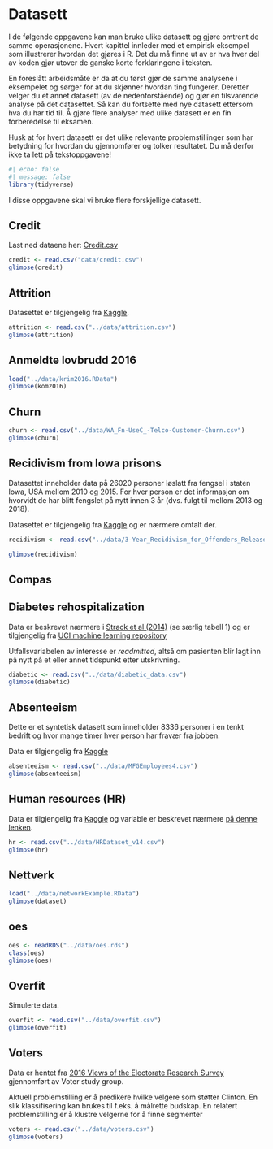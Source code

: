 # Datasett

I de følgende oppgavene kan man bruke ulike datasett og gjøre omtrent de samme operasjonene. Hvert kapittel innleder med et empirisk eksempel som illustrerer hvordan det gjøres i R. Det du må finne ut av er hva hver del av koden gjør utover de ganske korte forklaringene i teksten. 

En foreslått arbeidsmåte er da at du først gjør de samme analysene i eksempelet og sørger for at du skjønner hvordan ting fungerer. Deretter velger du et annet datasett (av de nedenforstående) og gjør en tilsvarende analyse på det datasettet. Så kan du fortsette med nye datasett ettersom hva du har tid til. Å gjøre flere analyser med ulike datasett er en fin forberedelse til eksamen. 

Husk at for hvert datasett er det ulike relevante problemstillinger som har betydning for hvordan du gjennomfører og tolker resultatet. Du må derfor ikke ta lett på tekstoppgavene! 


```r
#| echo: false
#| message: false
library(tidyverse)
```


I disse oppgavene skal vi bruke flere forskjellige datasett.

## Credit

Last ned dataene her: [Credit.csv](file:///github.com/torbskar/SOS2901_oppgavehefte/tree/main/data/credit.csv)


```r
credit <- read.csv("data/credit.csv")
glimpse(credit)

```

## Attrition

Datasettet er tilgjengelig fra [Kaggle](https://www.kaggle.com/datasets/pavansubhasht/ibm-hr-analytics-attrition-dataset).

```r
attrition <- read.csv("../data/attrition.csv")
glimpse(attrition)

```

## Anmeldte lovbrudd 2016

```r
load("../data/krim2016.RData")
glimpse(kom2016)

```

## Churn

```r
churn <- read.csv("../data/WA_Fn-UseC_-Telco-Customer-Churn.csv")
glimpse(churn)
```

## Recidivism from Iowa prisons

Datasettet inneholder data på 26020 personer løslatt fra fengsel i staten Iowa, USA mellom 2010 og 2015. For hver person er det informasjon om hvorvidt de har blitt fengslet på nytt innen 3 år (dvs. fulgt til mellom 2013 og 2018).

Datasettet er tilgjengelig fra [Kaggle](https://www.kaggle.com/datasets/slonnadube/recidivism-for-offenders-released-from-prison) og er nærmere omtalt der.

```r
recidivism <- read.csv("../data/3-Year_Recidivism_for_Offenders_Released_from_Prison_in_Iowa_elaborated.csv")

glimpse(recidivism)

```

## Compas




## Diabetes rehospitalization

Data er beskrevet nærmere i [Strack et al (2014)](https://www.hindawi.com/journals/bmri/2014/781670/) (se særlig tabell 1) og er tilgjengelig fra [UCI machine learning repository](https://archive.ics.uci.edu/ml/datasets/diabetes+130-us+hospitals+for+years+1999-2008)

Utfallsvariabelen av interesse er *readmitted*, altså om pasienten blir lagt inn på nytt på et eller annet tidspunkt etter utskrivning.

```r
diabetic <- read.csv("../data/diabetic_data.csv")
glimpse(diabetic)
```

## Absenteeism

Dette er et syntetisk datasett som inneholder 8336 personer i en tenkt bedrift og hvor mange timer hver person har fravær fra jobben.

Data er tilgjengelig fra [Kaggle](https://www.kaggle.com/datasets/HRAnalyticRepository/absenteeism-dataset)

```r
absenteeism <- read.csv("../data/MFGEmployees4.csv")
glimpse(absenteeism)
```

## Human resources (HR)

Data er tilgjengelig fra [Kaggle](https://www.kaggle.com/datasets/rhuebner/human-resources-data-set) og variable er beskrevet nærmere [på denne lenken](https://rpubs.com/rhuebner/hrd_cb_v14).

```r
hr <- read.csv("../data/HRDataset_v14.csv")
glimpse(hr)

```

## Nettverk

```r
load("../data/networkExample.RData")
glimpse(dataset)
```

## oes

```r
oes <- readRDS("../data/oes.rds")
class(oes)
glimpse(oes)
```

## Overfit

Simulerte data.

```r
overfit <- read.csv("../data/overfit.csv")
glimpse(overfit)

```

## Voters

Data er hentet fra [2016 Views of the Electorate Research Survey](https://www.voterstudygroup.org/data) gjennomført av Voter study group.

Aktuell problemstilling er å predikere hvilke velgere som støtter Clinton. En slik klassifisering kan brukes til f.eks. å målrette budskap. En relatert problemstilling er å klustre velgerne for å finne segmenter

```r
voters <- read.csv("../data/voters.csv")
glimpse(voters)
```
